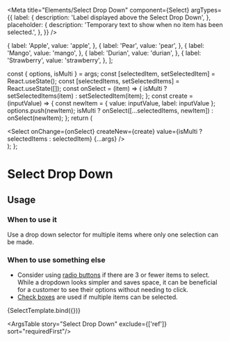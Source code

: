 
<Meta
  title="Elements/Select Drop Down"
  component={Select}
  argTypes={{
    label: {
      description: 'Label displayed above the Select Drop Down',
    },
    placeholder: {
      description: 'Temporary text to show when no item has been selected.',
    },
  }}
/>

  {
    label: 'Apple',
    value: 'apple',
  },
  {
    label: 'Pear',
    value: 'pear',
  },
  {
    label: 'Mango',
    value: 'mango',
  },
  {
    label: 'Durian',
    value: 'durian',
  },
  {
    label: 'Strawberry',
    value: 'strawberry',
  },
];

  const { options, isMulti } = args;
  const [selectedItem, setSelectedItem] = React.useState();
  const [selectedItems, setSelectedItems] = React.useState([]);
  const onSelect = (item) => {
    isMulti ? setSelectedItems(item) : setSelectedItem(item);
  };
  const create = (inputValue) => {
    const newItem = { value: inputValue, label: inputValue };
    options.push(newItem);
    isMulti ? onSelect([...selectedItems, newItem]) : onSelect(newItem);
  };
  return (
    <div id="drop-down-story">
      <Select
        onChange={onSelect}
        createNew={create}
        value={isMulti ? selectedItems : selectedItem}
        {...args}
      />
    </div>
  );
};

# Select Drop Down

## Usage

### When to use it

Use a drop down selector for multiple items where only one selection can be made.

### When to use something else

- Consider using [radio buttons](?path=/docs/ui-elements-radio--interactive) if there are 3 or fewer items to select. While a dropdown looks simpler and saves space, it can be beneficial for a customer to see their options without needing to click.
- [Check boxes](?path=/docs/ui-elements-check-box--interactive) are used if multiple items can be selected.

<Canvas>
  <Story
    name="Select Drop Down"
    height="300px"
    args={{
      label: 'Fruit',
      placeholder: 'Choose one fruit',
      options: fruits,
      isLoading: false,
      errorText: '',
      isMulti: true,
      creatable: false,
    }}
    argTypes={{
      options: {
        description:
          'An array of objects with label and value properties. The label property is what is displayed to the user.',
      },
      isLoading: {
        description:
          'When true, the Selection Drop Down will have a spinning loading indicator.',
      },
      errorText: {
        description:
          'Displays a message below the Selection Drop Down. The border of the Selection Drop Down will also turn red if this is set to a non-empty string',
      },
      isMulti: {
        description: 'When true, it allows the user to select multiple options',
      },
      creatable: {
        description:
          'When true, the Selection Drop Down component allows the user to create new items to choose from',
      },
    }}
  >
    {SelectTemplate.bind({})}
  </Story>
</Canvas>

<ArgsTable story="Select Drop Down" exclude={['ref']} sort="requiredFirst"/>
